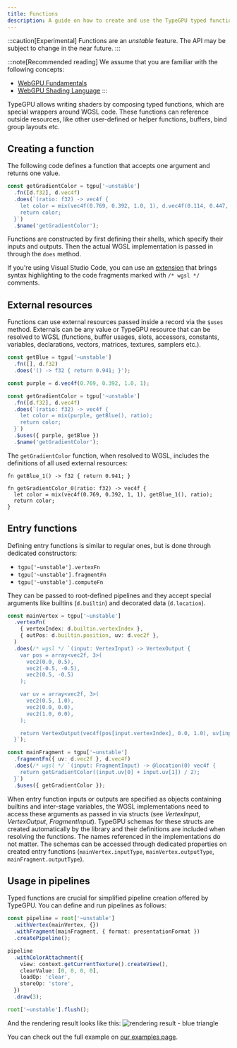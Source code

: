 ```yaml
---
title: Functions
description: A guide on how to create and use the TypeGPU typed functions.
---
```


:::caution[Experimental]
Functions are an *unstable* feature. The API may be subject to change in the near future.
:::

:::note[Recommended reading]
We assume that you are familiar with the following concepts:
- <a href="https://webgpufundamentals.org/webgpu/lessons/webgpu-fundamentals.html" target="_blank" rel="noopener noreferrer">WebGPU Fundamentals</a>
- <a href="https://webgpufundamentals.org/webgpu/lessons/webgpu-wgsl.html" target="_blank" rel="noopener noreferrer">WebGPU Shading Language</a>
:::

TypeGPU allows writing shaders by composing typed functions, which are special wrappers around WGSL code. 
These functions can reference outside resources, like other user-defined or helper functions, buffers, bind group layouts etc. 

## Creating a function

The following code defines a function that accepts one argument and returns one value.

```ts
const getGradientColor = tgpu['~unstable']
  .fn([d.f32], d.vec4f)
  .does(`(ratio: f32) -> vec4f {
    let color = mix(vec4f(0.769, 0.392, 1.0, 1), d.vec4f(0.114, 0.447, 0.941, 1), ratio);
    return color;
  }`)
  .$name('getGradientColor');
```

Functions are constructed by first defining their shells, which specify their inputs and outputs.
Then the actual WGSL implementation is passed in through the `does` method.

If you're using Visual Studio Code, you can use an [extension](https://marketplace.visualstudio.com/items?itemName=ggsimm.wgsl-literal) that brings syntax highlighting to the code fragments marked with `/* wgsl */` comments.

## External resources

Functions can use external resources passed inside a record via the `$uses` method. 
Externals can be any value or TypeGPU resource that can be resolved to WGSL (functions, buffer usages, slots, accessors, constants, variables, declarations, vectors, matrices, textures, samplers etc.).

```ts
const getBlue = tgpu['~unstable']
  .fn([], d.f32)
  .does('() -> f32 { return 0.941; }');

const purple = d.vec4f(0.769, 0.392, 1.0, 1);

const getGradientColor = tgpu['~unstable']
  .fn([d.f32], d.vec4f)
  .does(`(ratio: f32) -> vec4f {
    let color = mix(purple, getBlue(), ratio);
    return color;
  }`)
  .$uses({ purple, getBlue })
  .$name('getGradientColor');
```

The `getGradientColor` function, when resolved to WGSL, includes the definitions of all used external resources:

```wgsl
fn getBlue_1() -> f32 { return 0.941; }

fn getGradientColor_0(ratio: f32) -> vec4f {
  let color = mix(vec4f(0.769, 0.392, 1, 1), getBlue_1(), ratio);
  return color;
}
```

## Entry functions

Defining entry functions is similar to regular ones, but is done through dedicated constructors:
- `tgpu['~unstable'].vertexFn`
- `tgpu['~unstable'].fragmentFn`
- `tgpu['~unstable'].computeFn`

They can be passed to root-defined pipelines and they accept special arguments like builtins (`d.builtin`) and decorated data (`d.location`).

```ts
const mainVertex = tgpu['~unstable']
  .vertexFn(
    { vertexIndex: d.builtin.vertexIndex },
    { outPos: d.builtin.position, uv: d.vec2f },
  )
  .does(/* wgsl */ `(input: VertexInput) -> VertexOutput {
    var pos = array<vec2f, 3>(
      vec2(0.0, 0.5),
      vec2(-0.5, -0.5),
      vec2(0.5, -0.5)
    );

    var uv = array<vec2f, 3>(
      vec2(0.5, 1.0),
      vec2(0.0, 0.0),
      vec2(1.0, 0.0),
    );

    return VertexOutput(vec4f(pos[input.vertexIndex], 0.0, 1.0), uv[input.vertexIndex]);
  }`);

const mainFragment = tgpu['~unstable']
  .fragmentFn({ uv: d.vec2f }, d.vec4f)
  .does(/* wgsl */ `(input: FragmentInput) -> @location(0) vec4f {
    return getGradientColor((input.uv[0] + input.uv[1]) / 2);
  }`)
  .$uses({ getGradientColor });
```

When entry function inputs or outputs are specified as objects containing builtins and inter-stage variables, the WGSL implementations need to access these arguments as passed in via structs (see *VertexInput*, *VertexOutput*, *FragmentInput*). 
TypeGPU schemas for these structs are created automatically by the library and their definitions are included when resolving the functions. The names referenced in the implementations do not matter. The schemas can be accessed through dedicated properties on created entry functions (`mainVertex.inputType`, `mainVertex.outputType`, `mainFragment.outputType`).

## Usage in pipelines

Typed functions are crucial for simplified pipeline creation offered by TypeGPU. You can define and run pipelines as follows:

```ts
const pipeline = root['~unstable']
  .withVertex(mainVertex, {})
  .withFragment(mainFragment, { format: presentationFormat })
  .createPipeline();

pipeline
  .withColorAttachment({
    view: context.getCurrentTexture().createView(),
    clearValue: [0, 0, 0, 0],
    loadOp: 'clear',
    storeOp: 'store',
  })
  .draw(3);

root['~unstable'].flush();
```

And the rendering result looks like this:
![rendering result - blue triangle](../../../assets/triangle-result.png)

You can check out the full example on [our examples page](/TypeGPU/examples#example=simple--triangle).


